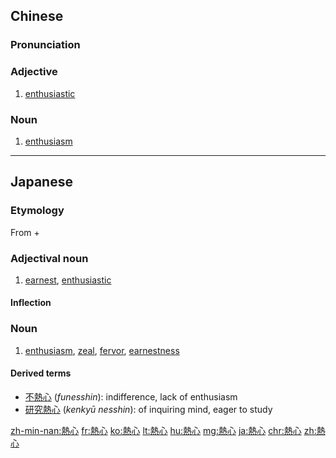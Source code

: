 {{also|热心}}
==Chinese==
{{zh-forms|s=热心}}

===Pronunciation===
{{zh-pron
|m=rèxīn
|c=jit6 sam1
|h=pfs=ngie̍t-sîm
|mn=qz,tp,xm:lia̍t-sim/kh,zz:jia̍t-sim
|cat=a,n
}}

===Adjective===
{{zh-adj}}

# [[enthusiastic]]

===Noun===
{{zh-noun}}

# [[enthusiasm]]

{{zh-cat|Elementary}}

----

==Japanese==
{{ja-kanjitab|ねつ|k1=ねっ|しん|yomi=on}}

===Etymology===
From {{m|ja|熱|sc=Jpan|tr=netsu||showing intense feeling}} + {{m|ja|心|sc=Jpan|tr=shin||heart}}

===Adjectival noun===
{{ja-adj|infl=な|ねっしん}}

# [[earnest]], [[enthusiastic]]

====Inflection====
{{ja-na|ねっしん}}

===Noun===
{{ja-noun|ねっしん}}

# [[enthusiasm]], [[zeal]], [[fervor]], [[earnestness]]

====Derived terms====
* [[不熱心]] (''funesshin''): indifference, lack of enthusiasm
* [[研究熱心]] (''kenkyū nesshin''): of inquiring mind, eager to study

[[zh-min-nan:熱心]]
[[fr:熱心]]
[[ko:熱心]]
[[lt:熱心]]
[[hu:熱心]]
[[mg:熱心]]
[[ja:熱心]]
[[chr:熱心]]
[[zh:熱心]]